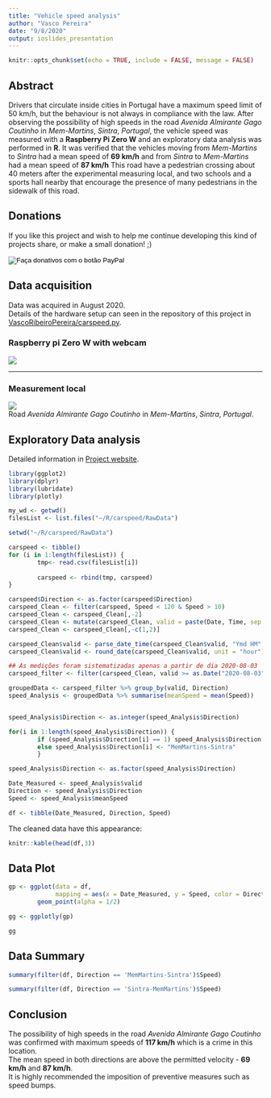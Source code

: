 ```yaml
---
title: "Vehicle speed analysis"
author: "Vasco Pereira"
date: "9/8/2020"
output: ioslides_presentation
---
```


```r
knitr::opts_chunk$set(echo = TRUE, include = FALSE, message = FALSE)
```

## Abstract

Drivers that circulate inside cities in Portugal have a maximum speed limit of 50 km/h, but the behaviour is not always in compliance with the law.
After observing the possibility of high speeds in the road *Avenida Almirante Gago Coutinho* in *Mem-Martins*, *Sintra*, *Portugal*, the vehicle speed was measured with a **Raspberry Pi Zero W** and an exploratory data analysis was performed in **R**.
It was verified that the vehicles moving from *Mem-Martins* to *Sintra* had a mean speed of **69 km/h** and from *Sintra* to *Mem-Martins* had a mean speed of **87 km/h**
This road have a pedestrian crossing about 40 meters after the experimental measuring local, and two schools and a sports hall nearby that encourage the presence of many pedestrians in the sidewalk of this road.

## Donations

If you like this project and wish to help me continue developing this kind of projects share, or make a small donation! ;)

<form action="https://www.paypal.com/cgi-bin/webscr" method="post" target="_top">
<input type="hidden" name="cmd" value="_donations" />
<input type="hidden" name="business" value="QXHC4SCEGNE9Q" />
<input type="hidden" name="currency_code" value="EUR" />
<input type="image" src="https://www.paypalobjects.com/pt_PT/PT/i/btn/btn_donateCC_LG.gif" border="0" name="submit" title="PayPal - The safer, easier way to pay online!" alt="Faça donativos com o botão PayPal" />
<img alt="" border="0" src="https://www.paypal.com/pt_PT/i/scr/pixel.gif" width="1" height="1" />
</form>


## Data acquisition

Data was acquired in August 2020.   
Details of the hardware setup can seen in the repository of this project in [VascoRibeiroPereira/carspeed.py](https://github.com/VascoRibeiroPereira/carspeed.py).   

### Raspberry pi Zero W with webcam   
![ ](~/R/carspeed/images/hard.jpg)  

___

### Measurement local
![ ](~/R/carspeed/images/med.jpg)   
Road *Avenida Almirante Gago Coutinho* in *Mem-Martins*, *Sintra*, *Portugal*.

## Exploratory Data analysis

Detailed information in [Project website](https://vascoribeiropereira.github.io/carspeed.py/).

```r

library(ggplot2) 
library(dplyr) 
library(lubridate) 
library(plotly) 

my_wd <- getwd()
filesList <- list.files("~/R/carspeed/RawData")

setwd("~/R/carspeed/RawData")

carspeed <- tibble()
for (i in 1:length(filesList)) {
        tmp<- read.csv(filesList[i])   
        
        carspeed <- rbind(tmp, carspeed)
}

carspeed$Direction <- as.factor(carspeed$Direction)
carspeed_Clean <- filter(carspeed, Speed < 120 & Speed > 10)
carspeed_Clean <- carspeed_Clean[,-2]
carspeed_Clean <- mutate(carspeed_Clean, valid = paste(Date, Time, sep = " "))
carspeed_Clean <- carspeed_Clean[,-c(1,2)]

carspeed_Clean$valid <- parse_date_time(carspeed_Clean$valid, "Ymd HM", tz="Europe/Lisbon")
carspeed_Clean$valid <- round_date(carspeed_Clean$valid, unit = "hour")

## As medições foram sistematizadas apenas a partir de dia 2020-08-03
carspeed_filter <- filter(carspeed_Clean, valid >= as.Date("2020-08-03"))

groupedData <- carspeed_filter %>% group_by(valid, Direction)
speed_Analysis <- groupedData %>% summarise(meanSpeed = mean(Speed))


speed_Analysis$Direction <- as.integer(speed_Analysis$Direction)

for(i in 1:length(speed_Analysis$Direction)) {
        if (speed_Analysis$Direction[i] == 1) speed_Analysis$Direction[i] <- "Sintra-MemMartins" 
        else speed_Analysis$Direction[i] <- "MemMartins-Sintra"
        }

speed_Analysis$Direction <- as.factor(speed_Analysis$Direction)

Date_Measured <- speed_Analysis$valid
Direction <- speed_Analysis$Direction
Speed <- speed_Analysis$meanSpeed

df <- tibble(Date_Measured, Direction, Speed)

```

The cleaned data have this appearance:
```r

knitr::kable(head(df,3))

``` 

## Data Plot

```r

gp <- ggplot(data = df, 
             mapping = aes(x = Date_Measured, y = Speed, color = Direction)) + 
        geom_point(alpha = 1/2)

gg <- ggplotly(gp)

gg

```

## Data Summary

```r

summary(filter(df, Direction == 'MemMartins-Sintra')$Speed)

```

```r

summary(filter(df, Direction == 'Sintra-MemMartins')$Speed)

```

## Conclusion

The possibility of high speeds in the road *Avenida Almirante Gago Coutinho* was confirmed with maximum speeds of **117 km/h** which is a crime in this location.   
The mean speed in both directions are above the permitted velocity - **69 km/h** and **87 km/h**.   
It is highly recommended the imposition of preventive measures such as speed bumps.   